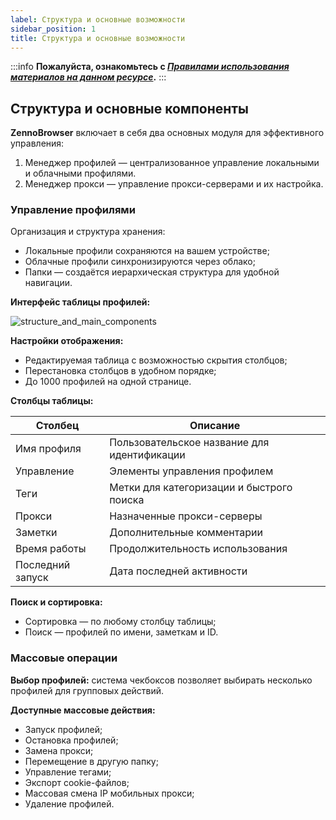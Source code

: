 ```yaml
---
label: Структура и основные возможности
sidebar_position: 1
title: Структура и основные возможности
---
```


:::info **Пожалуйста, ознакомьтесь с [*Правилами использования материалов на данном ресурсе*](../Disclaimer).**
:::  

## **Структура и основные компоненты**

**ZennoBrowser** включает в себя два основных модуля для эффективного управления:

 1. Менеджер профилей — централизованное управление локальными и облачными профилями.
 2. Менеджер прокси — управление прокси-серверами и их настройка.

### **Управление профилями**

Организация и структура хранения:
 - Локальные профили сохраняются на вашем устройстве;
 - Облачные профили синхронизируются через облако;
 - Папки — создаётся иерархическая структура для удобной навигации.

**Интерфейс таблицы профилей:**

![structure_and_main_components](..\main_feautures\assets\structure_and_main_components\structure_and_main_components.png)

**Настройки отображения:**
 - Редактируемая таблица с возможностью скрытия столбцов;
 - Перестановка столбцов в удобном порядке;
 - До 1000 профилей на одной странице.

**Столбцы таблицы:**

| **Столбец** | **Описание** | 
|-------------|-------------|
| Имя профиля | Пользовательское название для идентификации | 
| Управление | Элементы управления профилем | 
| Теги | Метки для категоризации и быстрого поиска |
| Прокси| Назначенные прокси-серверы | 
| Заметки | Дополнительные комментарии |
| Время работы | Продолжительность использования | 
| Последний запуск | Дата последней активности |


**Поиск и сортировка:**

 - Сортировка — по любому столбцу таблицы;
 - Поиск — профилей по имени, заметкам и ID.

### **Массовые операции**

**Выбор профилей:** система чекбоксов позволяет выбирать несколько профилей для групповых действий.

**Доступные массовые действия:**
 - Запуск профилей;
 - Остановка профилей;
 - Замена прокси;
 - Перемещение в другую папку;
 - Управление тегами;
 - Экспорт cookie-файлов;
 - Массовая смена IP мобильных прокси;
 - Удаление профилей.
